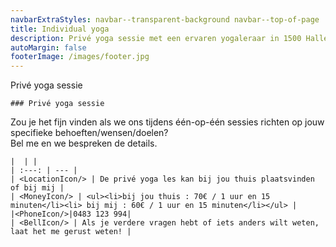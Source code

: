 ```yaml
---
navbarExtraStyles: navbar--transparent-background navbar--top-of-page
title: Individual yoga
description: Privé yoga sessie met een ervaren yogaleraar in 1500 Halle
autoMargin: false
footerImage: /images/footer.jpg
---
```


<Section className="section--auto-margin pb-5" >
  <ContentWithBackground src="/images/postures/meditation.jpg" className="vh-100 w-100">
    <SectionFooter className="text--light">
      Privé yoga sessie 
    </SectionFooter>
  </ContentWithBackground>
  <Content className="w-100">
    
    ### Privé yoga sessie
  Zou je het fijn vinden als we ons tijdens één-op-één sessies richten op jouw specifieke behoeften/wensen/doelen?  
    Bel me en we bespreken de details.

    |  | |
    | :---: | --- |
    | <LocationIcon/> | De privé yoga les kan bij jou thuis plaatsvinden of bij mij | 
    | <MoneyIcon/> | <ul><li>bij jou thuis : 70€ / 1 uur en 15 minuten</li><li> bij mij : 60€ / 1 uur en 15 minuten</li></ul> | 
    |<PhoneIcon/>|0483 123 994|
    | <BellIcon/> | Als je verdere vragen hebt of iets anders wilt weten, laat het me gerust weten! |   
  </Content>
</Section>
